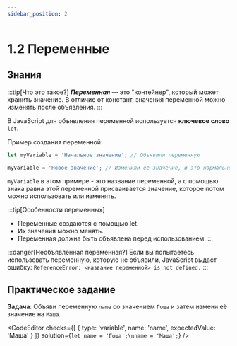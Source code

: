 ```yaml
---
sidebar_position: 2
---
```



# 1.2 Переменные

## Знания

:::tip[Что это такое?]
___Переменная___ — это "контейнер", который может хранить значение. В отличие от констант, значения переменной можно изменять после объявления.
:::

В JavaScript для объявления переменной используется __ключевое слово__ `let`.

Пример создания переменной:

```javascript
let myVariable = 'Начальное значение'; // Объявили переменную

myVariable = 'Новое значение'; // Изменили её значение, и это нормально!
```

`myVariable` в этом примере - это название переменной, а с помощью знака равна этой переменной присваивается значение, которое потом можно использовать или изменять.

:::tip[Особенности переменных]
- Переменные создаются с помощью let.
- Их значения можно менять.
- Переменная должна быть объявлена перед использованием.
:::

:::danger[Необъявленная переменная?]
Если вы попытаетесь использовать переменную, которую не объявили, JavaScript выдаст ошибку: `ReferenceError: <название переменной> is not defined.`
:::

## Практическое задание

__Задача__: Объяви переменную `name` со значением `Гоша` и затем измени её значение на `Маша`.

<CodeEditor checks={[ { type: 'variable', name: 'name', expectedValue: 'Маша' } ]} solution={`let name = 'Гоша';\nname = 'Маша';`} />
